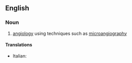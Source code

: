 ==English==

===Noun===
{{en-noun|-}}

# {{context|medicine|lang=en}} [[angiology]] using techniques such as [[microangiography]]

====Translations====
{{trans-top|angiology using techniques}}
* Italian: {{t|it|microangiologia|f}}
{{trans-mid}}
{{trans-bottom}}